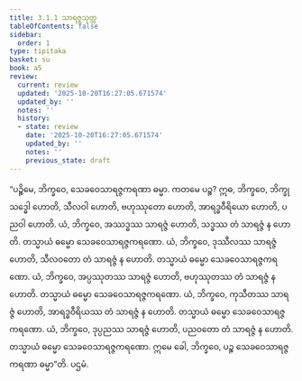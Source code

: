 ```yaml
---
title: 3.1.1 သာရဇ္ဇသုတ္တ
tableOfContents: false
sidebar:
  order: 1
type: tipitaka
basket: su
book: a5
review:
  current: review
  updated: '2025-10-20T16:27:05.671574'
  updated_by: ''
  notes: ''
  history:
  - state: review
    date: '2025-10-20T16:27:05.671574'
    updated_by: ''
    notes: ''
    previous_state: draft
---
```



<DynamicBreadcrumb />


<ReviewStatus review={frontmatter.review} showDetails={true} />

<HypothesisAnnotation frontmatter={frontmatter} />

<Division number="101" book="a5" e="ch" v="16" p="112">

<Paragraph number="608" book="a5">
“ပဉ္စိမေ, ဘိက္ခဝေ, သေခဝေသာရဇ္ဇကရဏာ ဓမ္မာ. ကတမေ ပဉ္စ? ဣဓ, ဘိက္ခဝေ, ဘိက္ခု သဒ္ဓေါ ဟောတိ, သီလဝါ ဟောတိ, ဗဟုဿုတော ဟောတိ, အာရဒ္ဓဝီရိယော ဟောတိ, ပညဝါ ဟောတိ.
</Paragraph>

<Paragraph number="609" book="a5">
ယံ, ဘိက္ခဝေ, အဿဒ္ဓဿ သာရဇ္ဇံ ဟောတိ, သဒ္ဓဿ တံ သာရဇ္ဇံ န ဟောတိ. တသ္မာယံ ဓမ္မော သေခဝေသာရဇ္ဇကရဏော.
</Paragraph>

<Paragraph number="610" book="a5">
ယံ, ဘိက္ခဝေ, ဒုဿီလဿ သာရဇ္ဇံ ဟောတိ, သီလဝတော တံ သာရဇ္ဇံ န ဟောတိ. တသ္မာယံ ဓမ္မော သေခဝေသာရဇ္ဇကရဏော.
</Paragraph>

<Paragraph number="611" book="a5">
ယံ, ဘိက္ခဝေ, အပ္ပဿုတဿ သာရဇ္ဇံ ဟောတိ, ဗဟုဿုတဿ တံ သာရဇ္ဇံ န ဟောတိ. တသ္မာယံ ဓမ္မော သေခဝေသာရဇ္ဇကရဏော.
</Paragraph>

<Paragraph number="612" book="a5">
ယံ, ဘိက္ခဝေ, ကုသီတဿ သာရဇ္ဇံ ဟောတိ, အာရဒ္ဓဝီရိယဿ တံ သာရဇ္ဇံ န ဟောတိ. တသ္မာယံ ဓမ္မော သေခဝေသာရဇ္ဇကရဏော.
</Paragraph>

<Paragraph number="613" book="a5">
ယံ, ဘိက္ခဝေ, ဒုပ္ပညဿ သာရဇ္ဇံ ဟောတိ, ပညဝတော တံ သာရဇ္ဇံ န ဟောတိ. တသ္မာယံ ဓမ္မော သေခဝေသာရဇ္ဇကရဏော. ဣမေ ခေါ, ဘိက္ခဝေ, ပဉ္စ သေခဝေသာရဇ္ဇကရဏာ ဓမ္မာ”တိ.

</Paragraph>
</Division>

<Paragraph number="614" type="center" book="a5">
ပဌမံ.
</Paragraph>